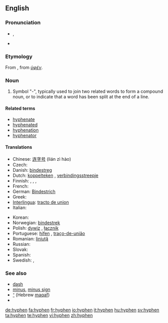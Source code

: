 {{Punctuation marks}}
==English==

===Pronunciation===
* {{a|UK}} {{IPA|/ˈhaɪ.fən/}}, {{SAMPA|/"haI.f@n/}}
* {{rhymes|aɪfən}}

===Etymology===
From {{LL.}}, from {{etyl|grc}} ''[[ὑφέν]]''.

===Noun===
{{en-noun}}

# Symbol "-", typically used to join two related words to form a compound noun, or to indicate that a word has been split at the end of a line.

====Related terms====
* [[hyphenate]]
* [[hyphenated]]
* [[hyphenation]]
* [[hyphenator]]

====Translations====
{{trans-top|symbol used to join words or to indicate a word has been split}}
* Chinese: [[连字号]] (lián zì hào)
* Czech: {{t-|cs|spojovník|m}}
* Danish: [[bindestreg]]
* Dutch: [[koppelteken]] {{n}}, [[verbindingsstreepje]] {{n}}
* Finnish: {{t-|fi|tavuviiva}}, {{t-|fi|yhdysmerkki}}, {{t-|fi|yhdysviiva}}, {{t-|fi|väliviiva}}
* French: {{t+|fr|trait d'union|m}}
* German: [[Bindestrich]] {{m}}
* Greek: {{t+|el|ενωτικό|n|sc=Grek}}
* [[Interlingua]]: [[tracto de union]]
* Italian: {{t+|it|trattino|m}}
{{trans-mid}}
* Korean: {{t-|ko|붙임표|tr=buchimpyo|sc=Hang}}
* Norwegian: [[bindestrek]] {{m}}
* Polish: [[dywiz]] {{m}}, [[łącznik]] {{m}}
* Portuguese: [[hífen]] {{m}}, [[traço-de-união]] {{m}}
* Romanian: [[liniuţă]] {{f}}
* Russian: {{t+|ru|дефис|m|sc=Cyrl}}
* Slovak: {{t-|sk|pomlčka|f}}
* Spanish: {{t-|es|guión|m}}
* Swedish: {{t+|sv|bindestreck|n}}, {{t+|sv|divis}}
{{trans-bottom}}

===See also===
* [[dash]]
* [[minus]], [[minus sign]]
* [[־]] (Hebrew [[maqaf]])
* {{pedialite}}

[[de:hyphen]]
[[fa:hyphen]]
[[fr:hyphen]]
[[io:hyphen]]
[[it:hyphen]]
[[hu:hyphen]]
[[sv:hyphen]]
[[ta:hyphen]]
[[te:hyphen]]
[[vi:hyphen]]
[[zh:hyphen]]